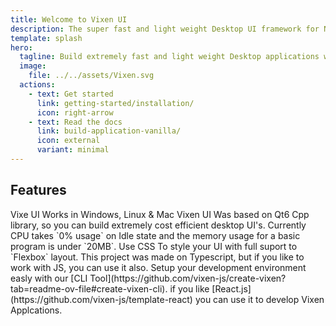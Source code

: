 ```yaml
---
title: Welcome to Vixen UI
description: The super fast and light weight Desktop UI framework for Nodejs.
template: splash
hero:
  tagline: Build extremely fast and light weight Desktop applications with Typescript and CSS Like Styling.
  image:
    file: ../../assets/Vixen.svg
  actions:
    - text: Get started
      link: getting-started/installation/
      icon: right-arrow
    - text: Read the docs
      link: build-application-vanilla/
      icon: external
      variant: minimal
---
```



## Features

<CardGrid stagger>
	<Card title="Cross Platform" icon="starlight">
		Vixe UI Works in Windows, Linux  & Mac
	</Card>
	<Card title="Ultra efficient" icon="seti:cpp">
		Vixen UI Was based on Qt6 Cpp library, so you can build extremely cost efficient desktop UI's.
		Currently CPU takes `0% usage` on Idle state and the memory usage for a basic program is under `20MB`. 
	</Card>
	<Card title="Style your app With CSS" icon="seti:css">
		Use CSS To style your UI with full suport to `Flexbox` layout.
	</Card>
	<Card title="Build on top of Typescript" icon="seti:typescript">
		This project was made on Typescript, but if you like to work with JS, you can use it also.
	</Card>
	<Card title="Vixen CLI" icon="seti:config">
		Setup your development environment easly with our [CLI Tool](https://github.com/vixen-js/create-vixen?tab=readme-ov-file#create-vixen-cli).
	</Card>
	<Card title="Developer friendly" icon="seti:react">
		if you like [React.js](https://github.com/vixen-js/template-react) you can use it to develop Vixen Applcations.
	</Card>
</CardGrid>

